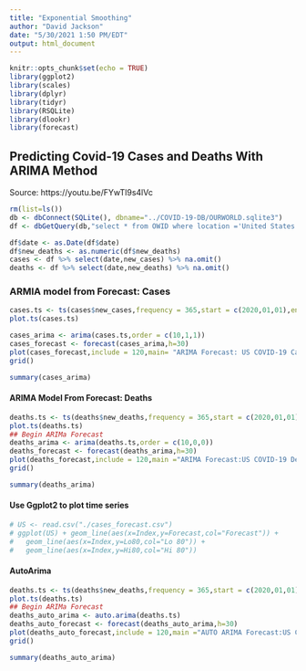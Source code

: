 ```yaml
---
title: "Exponential Smoothing"
author: "David Jackson"
date: "5/30/2021 1:50 PM/EDT"
output: html_document
---
```


```r
knitr::opts_chunk$set(echo = TRUE)
library(ggplot2)
library(scales)
library(dplyr)
library(tidyr)
library(RSQLite)
library(dlookr)
library(forecast)
```

## Predicting Covid-19 Cases and Deaths With ARIMA Method
Source: https://youtu.be/FYwTl9s4lVc

```r
rm(list=ls())
db <- dbConnect(SQLite(), dbname="../COVID-19-DB/OURWORLD.sqlite3")
df <- dbGetQuery(db,"select * from OWID where location ='United States'") 
```
```r
df$date <- as.Date(df$date)
df$new_deaths <- as.numeric(df$new_deaths)
cases <- df %>% select(date,new_cases) %>% na.omit() 
deaths <- df %>% select(date,new_deaths) %>% na.omit()
```

### ARMIA model from Forecast: Cases

```r
cases.ts <- ts(cases$new_cases,frequency = 365,start = c(2020,01,01),end = c(2021,04,19))
plot.ts(cases.ts)
```

```r
cases_arima <- arima(cases.ts,order = c(10,1,1))
cases_forecast <- forecast(cases_arima,h=30)
plot(cases_forecast,include = 120,main= "ARIMA Forecast: US COVID-19 Cases")
grid()

```
```r
summary(cases_arima)
```



#### ARIMA Model From Forecast: Deaths

```r
deaths.ts <- ts(deaths$new_deaths,frequency = 365,start = c(2020,01,01),end = c(2021,04,19))
plot.ts(deaths.ts)
## Begin ARIMa Forecast
deaths_arima <- arima(deaths.ts,order = c(10,0,0))
deaths_forecast <- forecast(deaths_arima,h=30)
plot(deaths_forecast,include = 120,main ="ARIMA Forecast:US COVID-19 Deaths")
grid()
```
```r
summary(deaths_arima)
```

#### Use Ggplot2 to plot time series

```r
# US <- read.csv("./cases_forecast.csv")
# ggplot(US) + geom_line(aes(x=Index,y=Forecast,col="Forecast")) +
#   geom_line(aes(x=Index,y=Lo80,col="Lo 80")) +
#   geom_line(aes(x=Index,y=Hi80,col="Hi 80"))
```


#### AutoArima 

```r
deaths.ts <- ts(deaths$new_deaths,frequency = 365,start = c(2020,01,01),end = c(2021,04,19))
plot.ts(deaths.ts)
## Begin ARIMa Forecast
deaths_auto_arima <- auto.arima(deaths.ts)
deaths_auto_forecast <- forecast(deaths_auto_arima,h=30)
plot(deaths_auto_forecast,include = 120,main ="AUTO ARIMA Forecast:US COVID-19 Deaths")
grid()

summary(deaths_auto_arima)
```
